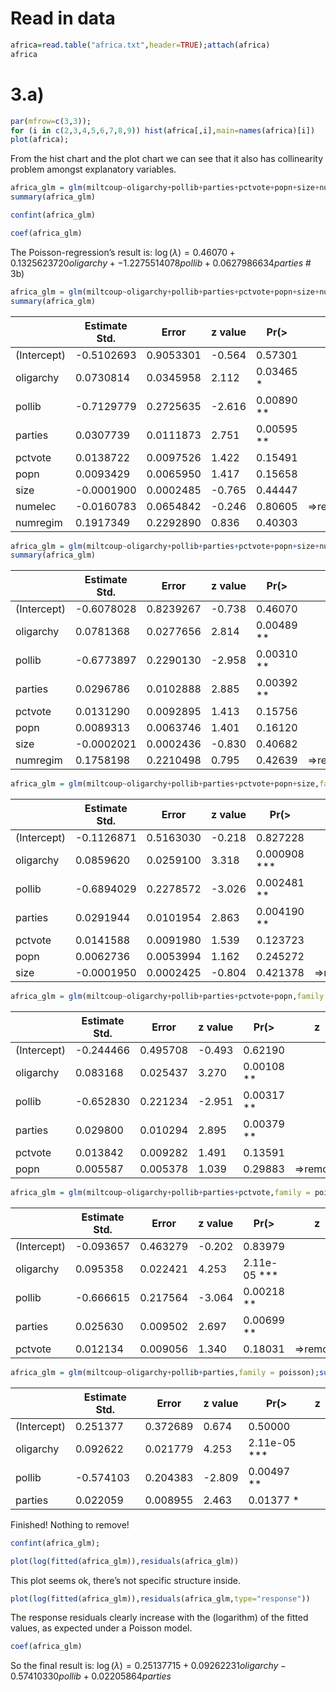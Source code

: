 # Read in data
```r
africa=read.table("africa.txt",header=TRUE);attach(africa)
africa
```
# 3.a)
```r
par(mfrow=c(3,3));
for (i in c(2,3,4,5,6,7,8,9)) hist(africa[,i],main=names(africa)[i])
plot(africa);
```
From the hist chart and the plot chart we can see that it also has collinearity problem amongst explanatory variables.
```r
africa_glm = glm(miltcoup~oligarchy+pollib+parties+pctvote+popn+size+numelec+numregim,family = poisson)
summary(africa_glm)
```
```r
confint(africa_glm)
```
```r
coef(africa_glm)
```
The Poisson-regression's result is: $\log(\lambda)=0.46070 + 0.1325623720oligarchy + -1.2275514078pollib+0.0627986634parties$
# 3b)
```r
africa_glm = glm(miltcoup~oligarchy+pollib+parties+pctvote+popn+size+numelec+numregim,family = poisson)
summary(africa_glm)
```
|           |Estimate Std. |Error      |z value |Pr(>|z|)  |        |
|-----------|--------------|-----------|--------|----------|--------|   
|(Intercept)|-0.5102693    |0.9053301  |-0.564  |0.57301   |        |
|oligarchy  | 0.0730814    |0.0345958  | 2.112  |0.03465 * |        |
|pollib     |-0.7129779    |0.2725635  |-2.616  |0.00890 **|        |
|parties    | 0.0307739    |0.0111873  | 2.751  |0.00595 **|        |
|pctvote    | 0.0138722    |0.0097526  | 1.422  |0.15491   |        |
|popn       | 0.0093429    |0.0065950  | 1.417  |0.15658   |        |
|size       |-0.0001900    |0.0002485  |-0.765  |0.44447   |        |
|numelec    |-0.0160783    |0.0654842  |-0.246  |0.80605   |=>remove|
|numregim   | 0.1917349    |0.2292890  | 0.836  |0.40303   |        |
```r
africa_glm = glm(miltcoup~oligarchy+pollib+parties+pctvote+popn+size+numregim,family = poisson)
summary(africa_glm)
```
|           |Estimate Std. |Error      |z value |Pr(>|z|)  |        |
|-----------|--------------|-----------|--------|----------|--------|   
|(Intercept)|-0.6078028    |0.8239267  |-0.738  |0.46070   |        |
|oligarchy  | 0.0781368    |0.0277656  | 2.814  |0.00489 **|        |
|pollib     |-0.6773897    |0.2290130  |-2.958  |0.00310 **|        |
|parties    | 0.0296786    |0.0102888  | 2.885  |0.00392 **|        |
|pctvote    | 0.0131290    |0.0092895  | 1.413  |0.15756   |        |
|popn       | 0.0089313    |0.0063746  | 1.401  |0.16120   |        |
|size       |-0.0002021    |0.0002436  |-0.830  |0.40682   |        |
|numregim   | 0.1758198    |0.2210498  | 0.795  |0.42639   |=>remove|
```r
africa_glm = glm(miltcoup~oligarchy+pollib+parties+pctvote+popn+size,family = poisson);summary(africa_glm)
```
|           |Estimate Std. |Error      |z value |Pr(>|z|)    |        |
|-----------|--------------|-----------|--------|------------|--------|
|(Intercept)|-0.1126871    |0.5163030  |-0.218  |0.827228    |        |
|oligarchy  | 0.0859620    |0.0259100  | 3.318  |0.000908 ***|        |
|pollib     |-0.6894029    |0.2278572  |-3.026  |0.002481 ** |        |
|parties    | 0.0291944    |0.0101954  | 2.863  |0.004190 ** |        |
|pctvote    | 0.0141588    |0.0091980  | 1.539  |0.123723    |        |
|popn       | 0.0062736    |0.0053994  | 1.162  |0.245272    |        |
|size       |-0.0001950    |0.0002425  |-0.804  |0.421378    |=>remove|
```r
africa_glm = glm(miltcoup~oligarchy+pollib+parties+pctvote+popn,family = poisson);summary(africa_glm)
```
|           |Estimate Std. |Error      |z value |Pr(>|z|)    |        |
|-----------|--------------|-----------|--------|------------|--------|
|(Intercept)|-0.244466     |0.495708   |-0.493  |0.62190     |        |
|oligarchy  | 0.083168     |0.025437   | 3.270  |0.00108 **  |        |
|pollib     |-0.652830     |0.221234   |-2.951  |0.00317 **  |        |
|parties    | 0.029800     |0.010294   | 2.895  |0.00379 **  |        |
|pctvote    | 0.013842     |0.009282   | 1.491  |0.13591     |        |
|popn       | 0.005587     |0.005378   | 1.039  |0.29883     |=>remove|
```r
africa_glm = glm(miltcoup~oligarchy+pollib+parties+pctvote,family = poisson);summary(africa_glm)
```
|           |Estimate Std. |Error      |z value |Pr(>|z|)    |        |
|-----------|--------------|-----------|--------|------------|--------| 
|(Intercept)|-0.093657     |0.463279   |-0.202  | 0.83979    |        |
|oligarchy  | 0.095358     |0.022421   | 4.253  |2.11e-05 ***|        |
|pollib     |-0.666615     |0.217564   |-3.064  | 0.00218 ** |        |
|parties    | 0.025630     |0.009502   | 2.697  | 0.00699 ** |        |
|pctvote    | 0.012134     |0.009056   | 1.340  | 0.18031    |=>remove| 
```r
africa_glm = glm(miltcoup~oligarchy+pollib+parties,family = poisson);summary(africa_glm)
```
|           |Estimate Std. |Error      |z value |Pr(>|z|)    |        |
|-----------|--------------|-----------|--------|------------|--------|   
|(Intercept)|  0.251377    |0.372689   | 0.674  | 0.50000    |        |
|oligarchy  |  0.092622    |0.021779   | 4.253  |2.11e-05 ***|        |
|pollib     | -0.574103    |0.204383   |-2.809  | 0.00497 ** |        |
|parties    |  0.022059    |0.008955   | 2.463  | 0.01377 *  |        |
Finished! Nothing to remove!
```r
confint(africa_glm);
```
```r
plot(log(fitted(africa_glm)),residuals(africa_glm))
```
This plot seems ok, there's not specific structure inside.
```r
plot(log(fitted(africa_glm)),residuals(africa_glm,type="response"))
```
The response residuals clearly increase with the (logarithm) of the fitted values, as expected under a Poisson model.
```r
coef(africa_glm)
```
So the final result is: $\log(\lambda) = 0.25137715+0.09262231oligarchy-0.57410330pollib+0.02205864parties$
